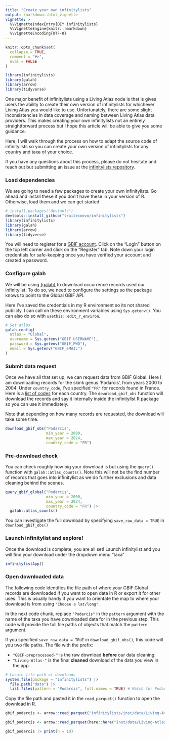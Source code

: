 ```yaml
---
title: "Create your own infinitylists"
output: rmarkdown::html_vignette
vignette: >
  %\VignetteIndexEntry{DIY infinitylists}
  %\VignetteEngine{knitr::rmarkdown}
  %\VignetteEncoding{UTF-8}
---
```


```r
knitr::opts_chunk$set(
  collapse = TRUE,
  comment = "#>",
  eval = FALSE
)

library(infinitylists)
library(galah)
library(arrow)
library(tidyverse)
```

One major benefit of infinitylists using a Living Atlas node is that is gives users the ability to create their own version of infinitylists for whichever Living Atlas you would like to use. Unfortunately, there are some slight inconsistencies in data coverage and naming between Living Atlas data providers. This makes creating your own infinitylists not an entirely straightforward process but I hope this article will be able to give you some guidance.

Here, I will walk through the process on how to adapt the source code of infinitylists so you can create your own version of infinitylists for any country and taxa of your choice. 

If you have any questions about this process, please do not hesitate and reach out but submitting an issue at the [infinitylists repository](XX).

### Load dependencies

We are going to need a few packages to create your own infinitylists. Go ahead and install these if you don't have these in your version of R. Otherwise, load them and we can get started 

```r
# install.packages("devtools")
devtools::install_github("traitecoevo/infinitylists")
library(infinitylists)
library(galah)
library(arrow)
library(tidyverse)
```

You will need to register for a [GBIF account](https://www.gbif.org/). Click on the "Login" button on the top left corner and click on the "Register" tab. Note down your login credentials for safe-keeping once you have verified your account and created a password.

### Configure galah

We will be using [{galah}](https://galah.ala.org.au/R/) to download occurrence records used our infinitylist. To do so, we need to configure the settings so the package knows to point to the Global GBIF API. 

Here I've saved the credentials in my R environment so its not shared publicly. I can call on these environment variables using `Sys.getenv()`. You can also do so with `usethis::edit_r_environ`.

```r
# Set atlas
galah_config(
  atlas = "Global",
  username = Sys.getenv("GBIF_USERNAME"),
  password = Sys.getenv("GBIF_PWD"),
  email = Sys.getenv("GBIF_EMAIL")
)

```

### Submit data request

Once we have all that set up, we can request data from GBIF Global. Here I am downloading records for the skink genus 'Podarcis', from years 2000 to 2004. Under `country_code`, I've specified `"FR"` for records found in France. Here is a [list of codes](https://en.wikipedia.org/wiki/ISO_3166-2) for each country. The `download_gbif_obs` function will download the records and say it internally inside the infinitylist R package so you can use it immediately.

Note that depending on how many records are requested, the download will take some time.

```r
download_gbif_obs("Podarcis",
                  min_year = 2000,
                  max_year = 2024,
                  country_code = "FR")
```

### Pre-download check

You can check roughly how big your download is but using the `query()` function with `galah::atlas_counts()`. Note this will not be the find number of records that goes into infinitylist as we do further exclusions and data cleaning behind the scenes. 

```r
query_gbif_global("Podarcis",
                  min_year = 2000,
                  max_year = 2024,
                  country_code = "FR") |> 
  galah::atlas_counts()
```

You can investigate the full download by specifying `save_raw_data = TRUE` in `download_gbif_obs()`

### Launch infinitylist and explore!

Once the download is complete, you are all set! Launch infinitylist and you will find your download under the dropdown menu "taxa"

```r
infinitylistApp()
```

### Open downloaded data

The following code identifies the file path of where your GBIF Global records are downloaded if you want to open data in R or export it for other uses. This is usually handy if you want to orientate the map to where your download is from using `"Choose a lat/long"`.

In the next code chunk, replace `"Podarcis"` in the `pattern` argument with the name of the taxa you have downloaded data for in the previous step. This code will provide the full file paths of objects that match the `pattern` argument.

If you specified `save_raw_data = TRUE` in `download_gbif_obs()`, this code will you two file paths. The file with the prefix: 

- `"GBIF-preprocessed-"` is the raw download **before** our data cleaning. 
- `"Living-Atlas-"` is the final **cleaned** download of the data you view in the app. 

```r
# Locate file path of downloads
system.file(package = "infinitylists") |> 
  file.path("data") |> 
  list.files(pattern = "Podarcis", full.names = TRUE) # Match for Podarcis
```

Copy the file path and pasted it in the `read_parquet()` function to open the download in R. 

```r
gbif_podarcis <- arrow::read_parquet("infinitylists/inst/data/Living-Atlas-Podarcis-2024-09-13.parquet")
```

```r
gbif_podarcis <- arrow::read_parquet(here::here("inst/data/Living-Atlas-Podarcis-2024-09-13.parquet"))
```

```r
gbif_podarcis |> print(n = 10)
```


